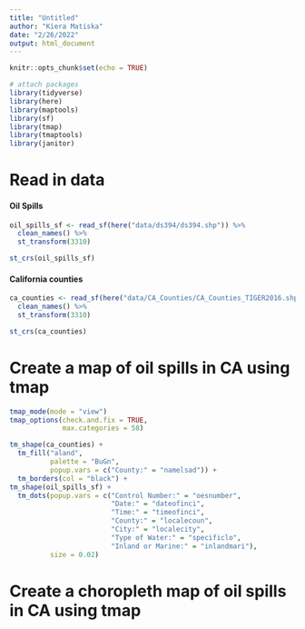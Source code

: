 ```yaml
---
title: "Untitled"
author: "Kiera Matiska"
date: "2/26/2022"
output: html_document
---
```


```r
knitr::opts_chunk$set(echo = TRUE)

# attach packages
library(tidyverse)
library(here)
library(maptools)
library(sf)
library(tmap)
library(tmaptools)
library(janitor)
```

# Read in data

#### Oil Spills

```r
oil_spills_sf <- read_sf(here("data/ds394/ds394.shp")) %>% 
  clean_names() %>% 
  st_transform(3310)

st_crs(oil_spills_sf)
```

#### California counties

```r
ca_counties <- read_sf(here("data/CA_Counties/CA_Counties_TIGER2016.shp")) %>% 
  clean_names() %>% 
  st_transform(3310)

st_crs(ca_counties)
```

# Create a map of oil spills in CA using tmap

```r
tmap_mode(mode = "view")
tmap_options(check.and.fix = TRUE,
             max.categories = 58)

tm_shape(ca_counties) +
  tm_fill("aland", 
          palette = "BuGn", 
          popup.vars = c("County:" = "namelsad")) +
  tm_borders(col = "black") +
tm_shape(oil_spills_sf) +
  tm_dots(popup.vars = c("Control Number:" = "oesnumber", 
                         "Date:" = "dateofinci", 
                         "Time:" = "timeofinci", 
                         "County:" = "localecoun", 
                         "City:" = "localecity", 
                         "Type of Water:" = "specificlo",
                         "Inland or Marine:" = "inlandmari"),
          size = 0.02)
```

# Create a choropleth map of oil spills in CA using tmap














